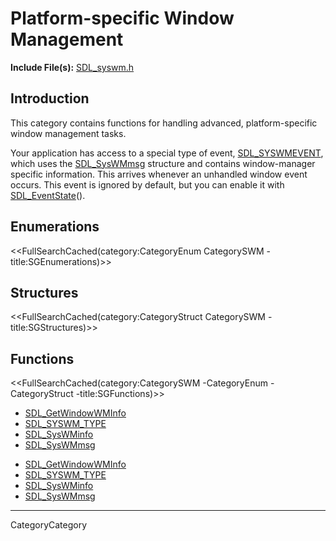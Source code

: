 
= Platform-specific Window Management =

'''Include File(s):'''  [http://hg.libsdl.org/SDL/file/default/include/SDL_syswm.h SDL_syswm.h]


== Introduction ==
This category contains functions for handling advanced, platform-specific window management tasks.

Your application has access to a special type of event, [[SDL_SysWMEvent|SDL_SYSWMEVENT]], which uses the [[SDL_SysWMmsg]] structure and contains window-manager specific information.  This arrives whenever an unhandled window event occurs.  This event is ignored by default, but you can enable it with [[SDL_EventState]]().

== Enumerations ==
<<FullSearchCached(category:CategoryEnum CategorySWM -title:SGEnumerations)>>

== Structures ==
<<FullSearchCached(category:CategoryStruct CategorySWM -title:SGStructures)>>

== Functions ==
<<FullSearchCached(category:CategorySWM -CategoryEnum -CategoryStruct -title:SGFunctions)>>

<!-- BEGIN CATEGORY LIST -->
* [[SDL_GetWindowWMInfo]]
* [[SDL_SYSWM_TYPE]]
* [[SDL_SysWMinfo]]
* [[SDL_SysWMmsg]]
<!-- END CATEGORY LIST -->
<!-- BEGIN CATEGORY LIST -->
* [[SDL_GetWindowWMInfo]]
* [[SDL_SYSWM_TYPE]]
* [[SDL_SysWMinfo]]
* [[SDL_SysWMmsg]]
<!-- END CATEGORY LIST -->
----
CategoryCategory
